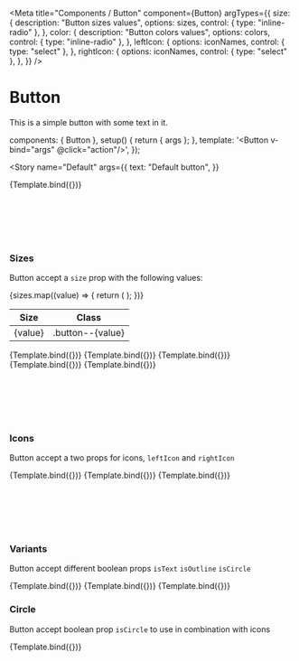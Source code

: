 
<Meta
  title="Components / Button"
  component={Button}
  argTypes={{
    size: {
      description: "Button sizes values",
      options: sizes,
      control: { type: "inline-radio" },
    },
    color: {
      description: "Button colors values",
      options: colors,
      control: { type: "inline-radio" },
    },
    leftIcon: {
      options: iconNames,
      control: { type: "select" },
    },
    rightIcon: {
      options: iconNames,
      control: { type: "select" },
    },
  }}
/>

# Button

<ArgsTable of={Button} />

This is a simple button with some text in it.

  components: { Button },
  setup() {
    return { args };
  },
  template: '<Button v-bind="args" @click="action"/>',
});

<Story
  name="Default"
  args={{
    text: "Default button",
  }}
>
  {Template.bind({})}
</Story>

## <br/>

<br />

### Sizes

Button accept a `size` prop with the following values:

<table style={{ fontFamily: "monospace" }}>
  <thead>
    <tr>
      <th>Size</th>
      <th>Class</th>
    </tr>
  </thead>
  <tbody>
    {sizes.map((value) => {
      return (
        <tr key={value}>
          <td className="text-red-500">{value}</td>
          <td className="text-blue-500">.button--{value}</td>
        </tr>
      );
    })}
  </tbody>
</table>

<Canvas>
  <Story
    name="ExtraSmall"
    args={{
      size: "xs",
      text: "Extra small",
    }}
  >
    {Template.bind({})}
  </Story>
  <Story
    name="Small"
    args={{
      size: "sm",
      text: "Small",
    }}
  >
    {Template.bind({})}
  </Story>
  <Story
    name="Medium"
    args={{
      size: "md",
      text: "Medium",
    }}
  >
    {Template.bind({})}
  </Story>
  <Story
    name="Large"
    args={{
      size: "lg",
      text: "Large",
    }}
  >
    {Template.bind({})}
  </Story>
  <Story
    name="ExtraLarge"
    args={{
      size: "xl",
      text: "Extra large",
    }}
  >
    {Template.bind({})}
  </Story>
</Canvas>

## <br/>

<br />

### Icons

Button accept a two props for icons, `leftIcon` and `rightIcon`

<Canvas>
  <Story
    name="Right Icon"
    args={{ text: "Right icon", rightIcon: "ThumbDownIcon" }}
  >
    {Template.bind({})}
  </Story>
  <Story name="LeftIcon" args={{ leftIcon: "ThumbUpIcon", text: "Left icon" }}>
    {Template.bind({})}
  </Story>
  <Story
    name="Left & Right Icons"
    args={{
      leftIcon: "ThumbUpIcon",
      text: "Left & right icons",
      rightIcon: "ThumbDownIcon",
    }}
  >
    {Template.bind({})}
  </Story>
</Canvas>

## <br/>

<br />

### Variants

Button accept different boolean props `isText` `isOutline` `isCircle`

<Canvas>
<Story
    name="Variant default"
    args={{
      text: "Default button",
    }}
  >
    {Template.bind({})}
  </Story>
  <Story
    name="Variant text"
    args={{
      text: "Text button",
      isText: true
    }}
  >
    {Template.bind({})}
  </Story>
  <Story
    name="Variant outline"
    args={{
      text: "Outline button",
      isOutline: true
    }}
  >
    {Template.bind({})}
  </Story>
  
</Canvas>

### Circle

Button accept boolean prop `isCircle` to use in combination with icons

<Canvas>
<Story
    name="Circle"
    args={{
      leftIcon: "ThumbUpIcon",
      isCircle: true
    }}
  >
    {Template.bind({})}
  </Story>
</Canvas>

